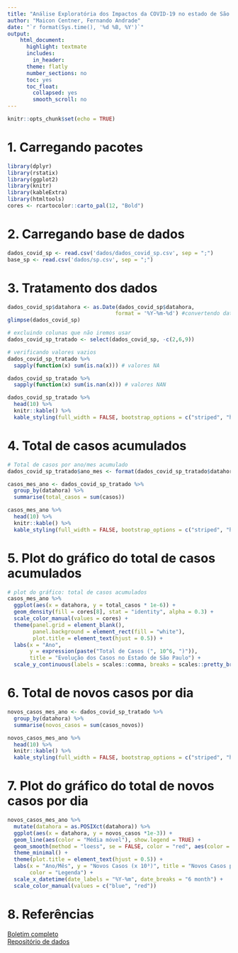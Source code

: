 ```yaml
---
title: "Análise Exploratória dos Impactos da COVID-19 no estado de São Paulo"
author: "Maicon Centner, Fernando Andrade"
date: "`r format(Sys.time(), '%d %B, %Y')`"
output:
    html_document:
      highlight: textmate
      includes:
        in_header: 
      theme: flatly
      number_sections: no
      toc: yes
      toc_float:
        collapsed: yes
        smooth_scroll: no
---
```


```r
knitr::opts_chunk$set(echo = TRUE)
```

# 1. Carregando pacotes
```r
library(dplyr)
library(rstatix)
library(ggplot2)
library(knitr)
library(kableExtra)
library(htmltools)
cores <- rcartocolor::carto_pal(12, "Bold")
```

# 2. Carregando base de dados
```r
dados_covid_sp <- read.csv('dados/dados_covid_sp.csv', sep = ";")
base_sp <- read.csv('dados/sp.csv', sep = ";")
```

# 3. Tratamento dos dados
```r
dados_covid_sp$datahora <- as.Date(dados_covid_sp$datahora,
                                  format = '%Y-%m-%d') #convertendo datahora para data
glimpse(dados_covid_sp)

# excluindo colunas que não iremos usar
dados_covid_sp_tratado <- select(dados_covid_sp, -c(2,6,9))

# verificando valores vazios
dados_covid_sp_tratado %>% 
  sapply(function(x) sum(is.na(x))) # valores NA

dados_covid_sp_tratado %>% 
  sapply(function(x) sum(is.nan(x))) # valores NAN

dados_covid_sp_tratado %>%
  head(10) %>%
  knitr::kable() %>%
  kable_styling(full_width = FALSE, bootstrap_options = c("striped", "hover","condesed","responsive"))
```

# 4. Total de casos acumulados
```r
# Total de casos por ano/mes acumulado
dados_covid_sp_tratado$ano_mes <- format(dados_covid_sp_tratado$datahora, "%Y-%m")

casos_mes_ano <- dados_covid_sp_tratado %>% 
  group_by(datahora) %>% 
  summarise(total_casos = sum(casos))

casos_mes_ano %>%
  head(10) %>%
  knitr::kable() %>%
  kable_styling(full_width = FALSE, bootstrap_options = c("striped", "hover","condesed","responsive"))
```

# 5. Plot do gráfico do total de casos acumulados
```r
# plot do gráfico: total de casos acumulados
casos_mes_ano %>% 
  ggplot(aes(x = datahora, y = total_casos * 1e-6)) +
  geom_density(fill = cores[8], stat = "identity", alpha = 0.3) +
  scale_color_manual(values = cores) +
  theme(panel.grid = element_blank(),
        panel.background = element_rect(fill = "white"),
        plot.title = element_text(hjust = 0.5)) +
  labs(x = "Ano",
       y = expression(paste("Total de Casos (", 10^6, ")")),
       title = "Evolução dos Casos no Estado de São Paulo") +
  scale_y_continuous(labels = scales::comma, breaks = scales::pretty_breaks(5))
```

# 6. Total de novos casos por dia
```r
novos_casos_mes_ano <- dados_covid_sp_tratado %>% 
  group_by(datahora) %>% 
  summarise(novos_casos = sum(casos_novos))

novos_casos_mes_ano %>%
  head(10) %>%
  knitr::kable() %>%
  kable_styling(full_width = FALSE, bootstrap_options = c("striped", "hover","condesed","responsive"))
```

# 7. Plot do gráfico do total de novos casos por dia
```r
novos_casos_mes_ano %>%
  mutate(datahora = as.POSIXct(datahora)) %>%
  ggplot(aes(x = datahora, y = novos_casos *1e-3)) +
  geom_line(aes(color = "Média móvel"), show.legend = TRUE) +
  geom_smooth(method = "loess", se = FALSE, color = "red", aes(color = "Curva de Suavização"), show.legend = TRUE) +
  theme_minimal() +
  theme(plot.title = element_text(hjust = 0.5)) +
  labs(x = "Ano/Mês", y = "Novos Casos (x 10³)", title = "Novos Casos por Dia no Estado de São Paulo",
       color = "Legenda") +
  scale_x_datetime(date_labels = "%Y-%m", date_breaks = "6 month") +
  scale_color_manual(values = c("blue", "red"))
```

# 8. Referências  
[Boletim completo](https://www.seade.gov.br/coronavirus/)  
[Repositório de dados](https://github.com/seade-R/dados-covid-sp)

